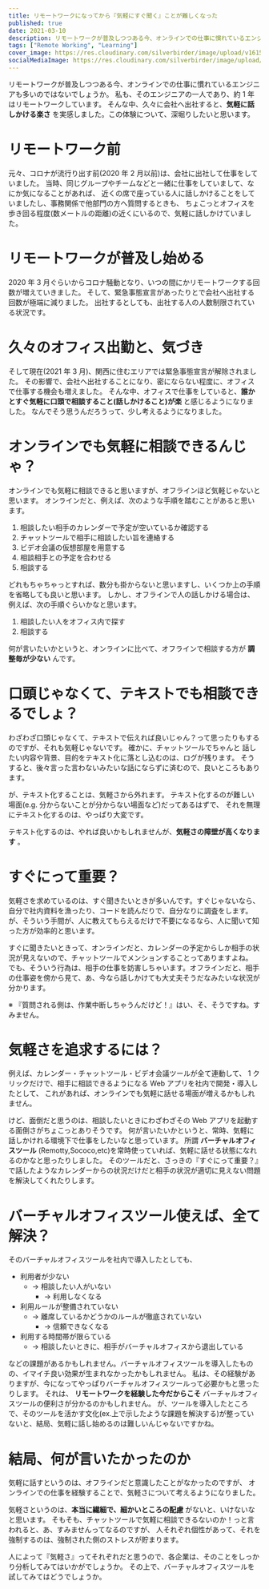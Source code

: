 ```yaml
---
title: リモートワークになってから『気軽にすぐ聞く』ことが難しくなった
published: true
date: 2021-03-10
description: リモートワークが普及しつつある今、オンラインでの仕事に慣れているエンジニアも多いのではないでしょうか。私も、そのエンジニアの一人であり、約1年はリモートワークしています。そんな中、久々に会社へ出社すると、気軽に話しかける楽さ を実感しました。この体験について、深堀りしたいと思います。
tags: ["Remote Working", "Learning"]
cover_image: https://res.cloudinary.com/silverbirder/image/upload/v1615385315/silver-birder.github.io/blog/amy-hirschi-JaoVGh5aJ3E-unsplash.jpg
socialMediaImage: https://res.cloudinary.com/silverbirder/image/upload/v1615385315/silver-birder.github.io/blog/amy-hirschi-JaoVGh5aJ3E-unsplash.jpg
---
```


リモートワークが普及しつつある今、オンラインでの仕事に慣れているエンジニアも多いのではないでしょうか。
私も、そのエンジニアの一人であり、約 1 年はリモートワークしています。
そんな中、久々に会社へ出社すると、**気軽に話しかける楽さ** を実感しました。この体験について、深堀りしたいと思います。

# リモートワーク前

元々、コロナが流行り出す前(2020 年 2 月以前)は、会社に出社して仕事をしていました。
当時、同じグループやチームなどと一緒に仕事をしていまして、なにか気になることがあれば、
近くの席で座っている人に話しかけることをしていましたし、事務関係で他部門の方へ質問するときも、
ちょこっとオフィスを歩き回る程度(数メートルの距離)の近くにいるので、気軽に話しかけていました。

# リモートワークが普及し始める

2020 年 3 月ぐらいからコロナ騒動となり、いつの間にかリモートワークする回数が増えていきました。
そして、緊急事態宣言があったりとで会社へ出社する回数が極端に減りました。
出社するとしても、出社する人の人数制限されている状況です。

# 久々のオフィス出勤と、気づき

そして現在(2021 年 3 月)、関西に住むエリアでは緊急事態宣言が解除されました。
その影響で、会社へ出社することになり、密にならない程度に、オフィスで仕事する機会も増えました。
そんな中、オフィスで仕事をしていると、**誰かとすぐ気軽に口頭で相談すること(話しかけること)が楽** と感じるようになりました。
なんでそう思うんだろうって、少し考えるようになりました。

# オンラインでも気軽に相談できるんじゃ？

オンラインでも気軽に相談できると思いますが、オフラインほど気軽じゃないと思います。
オンラインだと、例えば、次のような手順を踏むことがあると思います。

1. 相談したい相手のカレンダーで予定が空いているか確認する
2. チャットツールで相手に相談したい旨を連絡する
3. ビデオ会議の仮想部屋を用意する
4. 相談相手との予定を合わせる
5. 相談する

どれもちゃちゃっとすれば、数分も掛からないと思いますし、いくつか上の手順を省略しても良いと思います。
しかし、オフラインで人の話しかける場合は、例えば、次の手順ぐらいかなと思います。

1. 相談したい人をオフィス内で探す
2. 相談する

何が言いたいかというと、オンラインに比べて、オフラインで相談する方が **調整毎が少ない** んです。

# 口頭じゃなくて、テキストでも相談できるでしょ？

わざわざ口頭じゃなくて、テキストで伝えれば良いじゃん？って思ったりもするのですが、それも気軽じゃないです。
確かに、チャットツールでちゃんと 話したい内容や背景、目的をテキスト化に落とし込むのは、ログが残ります。
そうすると、後々言った言わないみたいな話にならずに済むので、良いところもあります。

が、テキスト化することは、気軽さから外れます。
テキスト化するのが難しい場面(e.g. 分からないことが分からない場面など)だってあるはずで、
それを無理にテキスト化するのは、やっぱり大変です。

テキスト化するのは、やれば良いかもしれませんが、**気軽さの障壁が高くなります** 。

# すぐにって重要？

気軽さを求めているのは、すぐ聞きたいときが多いんです。すぐじゃないなら、
自分で社内資料を漁ったり、コードを読んだりで、自分なりに調査をします。
が、そういう手間が、人に教えてもらえるだけで不要になるなら、人に聞いて知った方が効率的と思います。

すぐに聞きたいときって、オンラインだと、カレンダーの予定からしか相手の状況が見えないので、チャットツールでメンションすることってありますよね。
でも、そういう行為は、相手の仕事を妨害しちゃいます。オフラインだと、相手の仕事姿を傍から見て、あ、今なら話しかけても大丈夫そうだなみたいな状況が分かります。

※ 『質問される側は、作業中断しちゃうんだけど！』はい、そ、そうですね。すみません。

# 気軽さを追求するには？

例えば、カレンダー・チャットツール・ビデオ会議ツールが全て連動して、
1 クリックだけで、相手に相談できるようになる Web アプリを社内で開発・導入したとして、
これがあれば、オンラインでも気軽に話せる場面が増えるかもしれません。

けど、面倒だと思うのは、相談したいときにわざわざその Web アプリを起動する面倒さがちょこっとありそうです。
何が言いたいかというと、常時、気軽に話しかけれる環境下で仕事をしたいなと思っています。
所謂 **バーチャルオフィスツール** (Remotty,Sococo,etc)を常時使っていれば、気軽に話せる状態になれるのかなと思ったりしました。
そのツールだと、さっきの『すぐにって重要？』で話したようなカレンダーからの状況だけだと相手の状況が適切に見えない問題を解決してくれたりします。

# バーチャルオフィスツール使えば、全て解決？

そのバーチャルオフィスツールを社内で導入したとしても、

- 利用者が少ない
  - → 相談したい人がいない
    - → 利用しなくなる
- 利用ルールが整備されていない
  - → 離席しているかどうかのルールが徹底されていない
    - → 信頼できなくなる
- 利用する時間帯が限らている
  - → 相談したいときに、相手がバーチャルオフィスから退出している

などの課題があるかもしれません。バーチャルオフィスツールを導入したものの、イマイチ良い効果が生まれなかったかもしれません。
私は、その経験がありますが、今になってやっぱりバーチャルオフィスツールって必要かもと思ったりします。
それは、 **リモートワークを経験した今だからこそ** バーチャルオフィスツールの便利さが分かるのかもしれません。
が、ツールを導入したところで、そのツールを活かす文化(ex.上で示したような課題を解決する)が整っていないと、結局、気軽に話し始めるのは難しいんじゃないですかね。

# 結局、何が言いたかったのか

気軽に話すというのは、オフラインだと意識したことがなかったのですが、
オンラインでの仕事を経験することで、気軽さについて考えるようになりました。

気軽さというのは、**本当に繊細で、細かいところの配慮** がないと、いけないなと思います。
そもそも、チャットツールで気軽に相談できるないのか！っと言われると、あ、すみませんってなるのですが、
人それぞれ個性があって、それを強制するのは、強制された側のストレスが貯まります。

人によって『気軽さ』ってそれぞれだと思うので、各企業は、そのことをしっかり分析してみてはいかがでしょうか。
その上で、バーチャルオフィスツールを試してみてはどうでしょうか。
